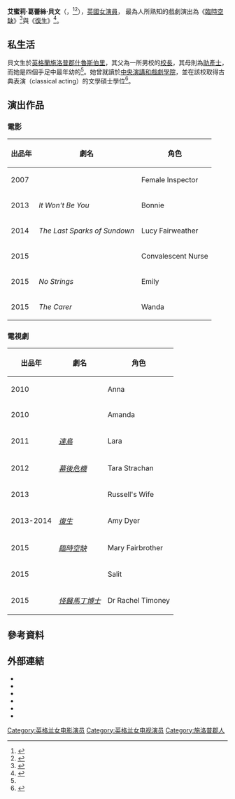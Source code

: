 '''艾蜜莉·葛蕾絲·貝文'''（{{lang-en|Emily Grace Bevan}}，{{bd|1982年|8月11日|catIdx=B}}<ref name="dailymail150215">{{cite web|url=http://www.dailymail.co.uk/home/you/article-2950697/Spotlight-Actress-Emily-Bevan.html|title=Spotlight: Actress Emily Bevan shines in a dark J K Rowling tale for grown-ups|publisher=Daily Mail Online|date=15 February 2015|accessdate=7 June 2015|language=en}}</ref><ref name="twitter140811">{{cite web|url=https://twitter.com/DomMitchell/status/4988013182960394243|title=It's the moregous Emily Bevan's birthday today|Author=[[Dominic_Mitchell|Dominic Mitchell]]|publisher=twitter.com|date= 11 August 2014 |accessdate=7 June 2015|language=en}}</ref>），[[英國人|英國]][[女演員|女演員]]， 最為人所熟知的戲劇演出為《[[臨時空缺|臨時空缺]]》<ref name="TCV">{{cite web|url=http://www.thedebrief.co.uk/2015/02/emily-bevan-from-the-casual-vacancy-tells-us-how-it-all-came-together#.VPX-WfmsWN0|title=Emily Bevan From The Casual Vacancy Tells Us How It All Came Together|author=Jess Commons|publisher=The Debrief|date=14 February 2015|accessdate=7 June 2015|language=en}}</ref>與《[[复生_(电视剧)|復生]]》<ref name="ITF">{{cite web|url=http://www.bbcamerica.com/in-the-flesh/extras/interviews/emily-bevan-interview/|title=Exclusive Q&A with ‘In the Flesh’ Actress Emily Bevan|publisher=BBC America|accessdate=7 June 2015|language=en|deadurl=yes|archiveurl=https://web.archive.org/web/20150522225212/http://www.bbcamerica.com/in-the-flesh/extras/interviews/emily-bevan-interview/|archivedate=22 May 2015}}</ref>。

==私生活==
貝文生於[[英格蘭|英格蘭]][[施洛普郡|施洛普郡]][[什魯斯伯里|什魯斯伯里]]，其父為一所男校的[[校長|校長]]，其母則為[[助產士|助產士]]，而她是四個手足中最年幼的<ref name="dailymail150215"/>。她曾就讀於[[中央演講和戲劇學院|中央演講和戲劇學院]]，並在該校取得古典表演（classical acting）的文學碩士學位<ref name="cv">{{cite web|url=http://www.spotlight.com/1530-1203-7853|title=Emily Bevan's CV at Spotlight.com|publisher=Spotlight.com|accessdate=7 June 2015|language=en}}</ref>。

==演出作品==

===電影===
{| class="wikitable sortable"
|-
! 出品年
! 劇名
! 角色
|-
|2007
|''{{link-en|烏龍女校|St Trinian's (2007 film)}}''
|Female Inspector
|-
|2013
|''It Won't Be You''
|Bonnie
|-
|2014
|''The Last Sparks of Sundown''
|Lucy Fairweather
|-
|2015
|''{{link-en|青春誓言|Testament of Youth}}''
|Convalescent Nurse
|-
|2015
|''No Strings''
|Emily
|-
|2015
|''The Carer''
|Wanda
|}

===電視劇===
{| class="wikitable sortable"
|-
! 出品年
! 劇名
! 角色
|-
|2010
|''{{link-en|Hung Out|Hung Out}}''
|Anna
|-
|2010
|''{{link-en|Phoneshop|Phoneshop}}''
|Amanda
|-
|2011
|''[[達島_(電視劇)|達島]]''
|Lara
|-
|2012
|''[[幕後危機|幕後危機]]''
|Tara Strachan
|-
|2013
|''{{link-en|羅素霍華的好消息|Russell Howard's Good News}}''
|Russell's Wife
|-
|2013-2014
|''[[复生_(电视剧)|復生]]''
|Amy Dyer
|-
|2015
|''[[臨時空缺|臨時空缺]]''
|Mary Fairbrother
|-
|2015
|''{{link-en|方舟 (電視劇)|The Ark (TV series)|方舟}}''
|Salit
|-
|2015
|''[[怪醫馬丁博士|怪醫馬丁博士]]''
|Dr Rachel Timoney
|}

==參考資料==
{{Reflist}}

==外部連結==
*{{IMDb name|2876300|Emily Bevan}}{{en icon}}
*{{twitter|emilygracebevan}}{{en icon}}
*{{soundcloud|emily-grace-bevan}}{{en icon}}
*{{Vimeo user|user2715746}}{{en icon}}
*{{douban people}}
*{{Mtime people|1647081}}

{{DEFAULTSORT:Bevan, Emily}}
[[Category:英格兰女电影演员|Category:英格兰女电影演员]]
[[Category:英格兰女电视演员|Category:英格兰女电视演员]]
[[Category:施洛普郡人|Category:施洛普郡人]]